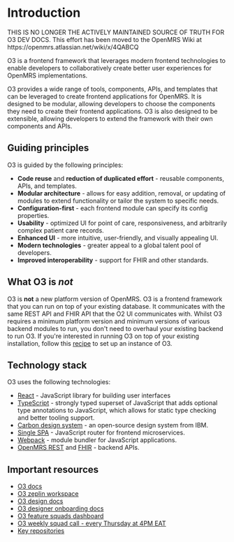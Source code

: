 
# Introduction

<Callout emoji="⚠️" type="warning">
  THIS IS NO LONGER THE ACTIVELY MAINTAINED SOURCE OF TRUTH FOR O3 DEV DOCS. This effort has been moved to the OpenMRS
  Wiki at https://openmrs.atlassian.net/wiki/x/4QABCQ
</Callout>

O3 is a frontend framework that leverages modern frontend technologies to enable developers to collaboratively create better user experiences for OpenMRS implementations.

O3 provides a wide range of tools, components, APIs, and templates that can be leveraged to create frontend applications for OpenMRS. It is designed to be modular, allowing developers to choose the components they need to create their frontend applications. O3 is also designed to be extensible, allowing developers to extend the framework with their own components and APIs.

## Guiding principles

O3 is guided by the following principles:

- **Code reuse** and **reduction of duplicated effort** - reusable components, APIs, and templates.
- **Modular architecture** - allows for easy addition, removal, or updating of modules to extend functionality or tailor the system to specific needs.
- **Configuration-first** - each frontend module can specify its config properties.
- **Usability** - optimized UI for point of care, responsiveness, and arbitrarily complex patient care records.
- **Enhanced UI** - more intuitive, user-friendly, and visually appealing UI.
- **Modern technologies** - greater appeal to a global talent pool of developers.
- **Improved interoperability** - support for FHIR and other standards.

## What O3 is _not_

O3 is **not** a new platform version of OpenMRS. O3 is a frontend framework that you can run on top of your existing database. It communicates with the same REST API and FHIR API that the O2 UI communicates with. Whilst O3 requires a minimum platform version and minimum versions of various backend modules to run, you don't need to overhaul your existing backend to run O3. If you're interested in running O3 on top of your existing installation, follow this [recipe](/docs/recipes/set-up-o3-instance) to set up an instance of O3.

## Technology stack

O3 uses the following technologies:

- [React](https://react.dev) - JavaScript library for building user interfaces
- [TypeScript](https://typescriptlang.org) - strongly typed superset of JavaScript that adds optional type annotations to JavaScript, which allows for static type checking and better tooling support.
- [Carbon design system](https://carbondesignsystem.com) - an open-source design system from IBM.
- [Single SPA](https://single-spa.js.org) - JavaScript router for frontend microservices.
- [Webpack](https://webpack.js.org) - module bundler for JavaScript applications.
- [OpenMRS REST](https://rest.openmrs.org) and [FHIR](https://om.rs/fhir) - backend APIs.

## Important resources

- [O3 docs](https://om.rs/o3docs)
- [O3 zeplin workspace](https://om.rs/styleguide)
- [O3 design docs](https://om.rs/o3ui)
- [O3 designer onboarding docs](https://om.rs/o3design)
- [O3 feature squads dashboard](https://wiki.openmrs.org/display/projects/Squad+Dashboard)
- [O3 weekly squad call - every Thursday at 4PM EAT](https://om.rs/zoommf)
- [Key repositories](/docs/key-repositories)
